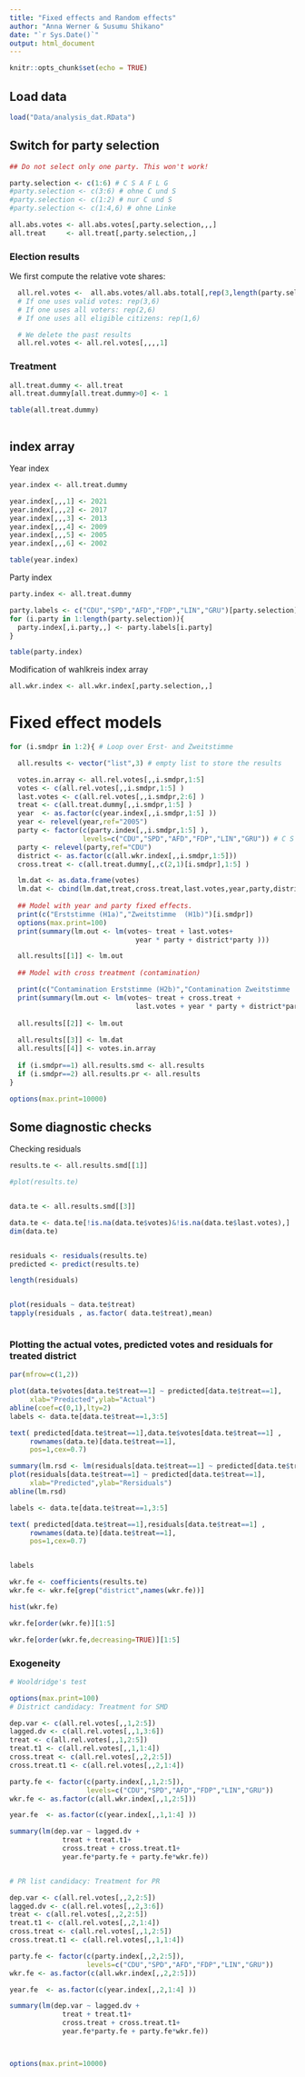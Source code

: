 ```yaml
---
title: "Fixed effects and Random effects"
author: "Anna Werner & Susumu Shikano"
date: "`r Sys.Date()`"
output: html_document
---
```



```r
knitr::opts_chunk$set(echo = TRUE)
```


## Load data

```r
load("Data/analysis_dat.RData")
```



## Switch for party selection

```r

## Do not select only one party. This won't work!

party.selection <- c(1:6) # C S A F L G
#party.selection <- c(3:6) # ohne C und S
#party.selection <- c(1:2) # nur C und S
#party.selection <- c(1:4,6) # ohne Linke

```


```r
all.abs.votes <- all.abs.votes[,party.selection,,,]
all.treat     <- all.treat[,party.selection,,]

```



### Election results

We first compute the relative vote shares: 

```r

  all.rel.votes <-  all.abs.votes/all.abs.total[,rep(3,length(party.selection)),,,] 
  # If one uses valid votes: rep(3,6)
  # If one uses all voters: rep(2,6)
  # If one uses all eligible citizens: rep(1,6)

  # We delete the past results
  all.rel.votes <- all.rel.votes[,,,,1]

```



### Treatment

```r

all.treat.dummy <- all.treat
all.treat.dummy[all.treat.dummy>0] <- 1

table(all.treat.dummy)



```

## index array

Year index

```r
year.index <- all.treat.dummy

year.index[,,,1] <- 2021
year.index[,,,2] <- 2017
year.index[,,,3] <- 2013
year.index[,,,4] <- 2009
year.index[,,,5] <- 2005
year.index[,,,6] <- 2002

table(year.index)

```

Party index

```r
party.index <- all.treat.dummy

party.labels <- c("CDU","SPD","AFD","FDP","LIN","GRU")[party.selection]
for (i.party in 1:length(party.selection)){
  party.index[,i.party,,] <- party.labels[i.party]
}

table(party.index)
```

Modification of wahlkreis index array

```r
all.wkr.index <- all.wkr.index[,party.selection,,]

```

# Fixed effect models


```r

for (i.smdpr in 1:2){ # Loop over Erst- and Zweitstimme

  all.results <- vector("list",3) # empty list to store the results

  votes.in.array <- all.rel.votes[,,i.smdpr,1:5]
  votes <- c(all.rel.votes[,,i.smdpr,1:5] )
  last.votes <- c(all.rel.votes[,,i.smdpr,2:6] )
  treat <- c(all.treat.dummy[,,i.smdpr,1:5] )
  year  <- as.factor(c(year.index[,,i.smdpr,1:5] ))
  year <- relevel(year,ref="2005")
  party <- factor(c(party.index[,,i.smdpr,1:5] ),
                  levels=c("CDU","SPD","AFD","FDP","LIN","GRU")) # C S A F L G
  party <- relevel(party,ref="CDU")
  district <- as.factor(c(all.wkr.index[,,i.smdpr,1:5]))
  cross.treat <- c(all.treat.dummy[,,c(2,1)[i.smdpr],1:5] )

  lm.dat <- as.data.frame(votes)
  lm.dat <- cbind(lm.dat,treat,cross.treat,last.votes,year,party,district)
  
  ## Model with year and party fixed effects.
  print(c("Erststimme (H1a)","Zweitstimme  (H1b)")[i.smdpr])
  options(max.print=100)
  print(summary(lm.out <- lm(votes~ treat + last.votes+
                               year * party + district*party )))

  all.results[[1]] <- lm.out
  
  ## Model with cross treatment (contamination)

  print(c("Contamination Erststimme (H2b)","Contamination Zweitstimme  (H2a)")[i.smdpr])
  print(summary(lm.out <- lm(votes~ treat + cross.treat + 
                               last.votes + year * party + district*party)))
  
  all.results[[2]] <- lm.out
  
  all.results[[3]] <- lm.dat
  all.results[[4]] <- votes.in.array
  
  if (i.smdpr==1) all.results.smd <- all.results
  if (i.smdpr==2) all.results.pr <- all.results
}

options(max.print=10000)
```

## Some diagnostic checks


Checking residuals

```r

results.te <- all.results.smd[[1]]

#plot(results.te)


data.te <- all.results.smd[[3]]

data.te <- data.te[!is.na(data.te$votes)&!is.na(data.te$last.votes),]
dim(data.te)


residuals <- residuals(results.te)
predicted <- predict(results.te)

length(residuals)


plot(residuals ~ data.te$treat)
tapply(residuals , as.factor( data.te$treat),mean)



```

### Plotting the actual votes, predicted votes and residuals for treated district

```r
par(mfrow=c(1,2))

plot(data.te$votes[data.te$treat==1] ~ predicted[data.te$treat==1],
     xlab="Predicted",ylab="Actual")
abline(coef=c(0,1),lty=2)
labels <- data.te[data.te$treat==1,3:5]

text( predicted[data.te$treat==1],data.te$votes[data.te$treat==1] ,
     rownames(data.te)[data.te$treat==1],
     pos=1,cex=0.7)

summary(lm.rsd <- lm(residuals[data.te$treat==1] ~ predicted[data.te$treat==1]))
plot(residuals[data.te$treat==1] ~ predicted[data.te$treat==1],
     xlab="Predicted",ylab="Rersiduals")
abline(lm.rsd)

labels <- data.te[data.te$treat==1,3:5]

text( predicted[data.te$treat==1],residuals[data.te$treat==1] ,
     rownames(data.te)[data.te$treat==1],
     pos=1,cex=0.7)


labels

```



```r

wkr.fe <- coefficients(results.te)
wkr.fe <- wkr.fe[grep("district",names(wkr.fe))]

hist(wkr.fe)

wkr.fe[order(wkr.fe)][1:5]

wkr.fe[order(wkr.fe,decreasing=TRUE)][1:5]

```

### Exogeneity

```r
# Wooldridge's test

options(max.print=100)
# District candidacy: Treatment for SMD

dep.var <- c(all.rel.votes[,,1,2:5])
lagged.dv <- c(all.rel.votes[,,1,3:6])
treat <- c(all.rel.votes[,,1,2:5])
treat.t1 <- c(all.rel.votes[,,1,1:4])
cross.treat <- c(all.rel.votes[,,2,2:5])
cross.treat.t1 <- c(all.rel.votes[,,2,1:4])

party.fe <- factor(c(party.index[,,1,2:5]),
                   levels=c("CDU","SPD","AFD","FDP","LIN","GRU"))
wkr.fe <- as.factor(c(all.wkr.index[,,1,2:5]))

year.fe  <- as.factor(c(year.index[,,1,1:4] ))

summary(lm(dep.var ~ lagged.dv +
             treat + treat.t1+
             cross.treat + cross.treat.t1+
             year.fe*party.fe + party.fe*wkr.fe))


# PR list candidacy: Treatment for PR

dep.var <- c(all.rel.votes[,,2,2:5])
lagged.dv <- c(all.rel.votes[,,2,3:6])
treat <- c(all.rel.votes[,,2,2:5])
treat.t1 <- c(all.rel.votes[,,2,1:4])
cross.treat <- c(all.rel.votes[,,1,2:5])
cross.treat.t1 <- c(all.rel.votes[,,1,1:4])

party.fe <- factor(c(party.index[,,2,2:5]),
                   levels=c("CDU","SPD","AFD","FDP","LIN","GRU"))
wkr.fe <- as.factor(c(all.wkr.index[,,2,2:5]))

year.fe  <- as.factor(c(year.index[,,2,1:4] ))

summary(lm(dep.var ~ lagged.dv +
             treat + treat.t1+
             cross.treat + cross.treat.t1+
             year.fe*party.fe + party.fe*wkr.fe))



options(max.print=10000)

```




